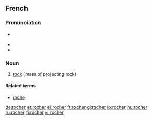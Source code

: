 ==French==

===Pronunciation===
* {{IPA|/ʁɔ.ʃe/|lang=fr}} {{X-SAMPA|/RO.Se/}}
*: {{audio|Fr-rocher.ogg|Audio (France, Paris)}}
* {{rhymes|e|lang=fr}}
* {{homophones|rochers|lang=fr}}

===Noun===
{{fr-noun|m}}

# [[rock]] (mass of projecting rock)

====Related terms====
* [[roche]]

[[de:rocher]]
[[et:rocher]]
[[el:rocher]]
[[fr:rocher]]
[[gl:rocher]]
[[io:rocher]]
[[hu:rocher]]
[[ru:rocher]]
[[fi:rocher]]
[[vi:rocher]]
